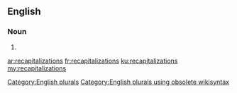 ==English==

===Noun===
{{head|en}}

# {{plural of|recapitalization}}

[[Category:English plurals]][[Category:English plurals using obsolete wikisyntax]]

[[ar:recapitalizations]]
[[fr:recapitalizations]]
[[ku:recapitalizations]]
[[my:recapitalizations]]